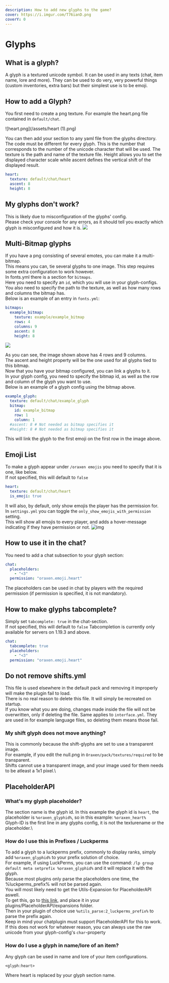 ```yaml
---
description: How to add new glyphs to the game?
cover: https://i.imgur.com/T76ianD.png
coverY: 0
---
```


# Glyphs

## What is a glyph?

A glyph is a textured unicode symbol. It can be used in any texts (chat, item name, lore and more). They can be used to do very, very powerful things (custom inventories, extra bars) but their simplest use is to be emoji.

## How to add a Glyph?

You first need to create a png texture. For example the heart.png file contained in `default/chat`.

![heart.png](/assets/heart (1).png)

You can then add your section to any yaml file from the glyphs directory. The code must be different for every glyph. This is the number that corresponds to the number of the unicode character that will be used. The texture is the path and name of the texture file. Height allows you to set the displayed character scale while ascent defines the vertical shift of the displayed result.

```yaml
heart:
  texture: default/chat/heart
  ascent: 8
  height: 8
```

## My glyphs don't work?

This is likely due to misconfiguration of the glyphs' config.  
Please check your console for any errors, as it should tell you exactly which glyph is misconfigured and how it is.
![](https://user-images.githubusercontent.com/62521371/185404681-e0c1a881-e30b-446a-9f33-20dd88bae27c.png)

## Multi-Bitmap glyphs
If you have a png consisting of several emotes, you can make it a multi-bitmap.\
This means you can, tie several glyphs to one image. This step requires some extra configuration to work however.\
In fonts.yml there is a section for `bitmaps`.\
Here you need to specify an `id`, which you will use in your glyph-configs.\
You also need to specify the path to the texture, as well as how many rows and columns the bitmap has.\
Below is an example of an entry in `fonts.yml`:

```yaml
bitmaps:
  example_bitmap:
    texture: example/example_bitmap
    rows: 4
    columns: 9
    ascent: 8
    height: 8
```
![](/assets/example_bitmap.png)

As you can see, the image shown above has 4 rows and 9 columns.\
The ascent and height property will be the one used for all glyphs tied to this bitmap.\
Now that you have your bitmap configured, you can link a glyphs to it.\
In your glyph config, you need to specify the bitmap id, as well as the row and column of the glyph you want to use.\
Below is an example of a glyph config using the bitmap above.

```yaml
example_glyph:
  texture: default/chat/example_glyph
  bitmap:
    id: example_bitmap
    row: 1
    column: 1
  #ascent: 8 # Not needed as bitmap specifies it
  #height: 8 # Not needed as bitmap specifies it
```

This will link the glyph to the first emoji on the first row in the image above.

## Emoji List
To make a glyph appear under `/oraxen emojis` you need to specify that it is one, like below.  
If not specified, this will default to `false`
```yaml
heart:
  texture: default/chat/heart
  is_emoji: true
```
It will also, by default, only show emojis the player has the permission for.  
In `settings.yml` you can toggle the `only_show_emojis_with_permission` setting.  
This will show all emojis to every player, and adds a hover-message indicating if they have permission or not.
![img](https://cdn.discordapp.com/attachments/758785982005903431/1002564595099111474/unknown.png)
## How to use it in the chat?

You need to add a chat subsection to your glyph section:

```yaml
chat:
  placeholders:
    - "<3"
  permission: "oraxen.emoji.heart"
```

The placeholders can be used in chat by players with the required permission (if permission is specified, it is not mandatory).

## How to make glyphs tabcomplete?
Simply set `tabcomplete: true` in the chat-section.  
If not specified, this will default to `false`
Tabcompletion is currently only available for servers on 1.19.3 and above.
```yaml
chat:
  tabcomplete: true
  placeholders:
    - "<3"
  permission: "oraxen.emoji.heart"
```

## Do not remove shifts.yml
This file is used elsewhere in the default pack and removing it improperly will make the plugin fail to load.  
There is no real reason to delete this file. It will simply be recreated on startup.  
If you know what you are doing, changes made inside the file will not be overwritten, only if deleting the file.
Same applies to `interface.yml`. They are used in for example language files, so deleting them means those fail.

### My shift glyph does not move anything?
This is commonly because the shift-glyphs are set to use a transparent image.\
For example, if you edit the null.png in `Oraxen/pack/textures/required` to be transparent.\
Shifts cannot use a transparent image, and your image used for them needs to be atleast a 1x1 pixel.\

## PlaceholderAPI

### What's my glyph placeholder?
The section name is the glyph id. In this example the glyph id is `heart`, the placeholder is `%oraxen_glyphid%`, so in this example: `%oraxen_heart%`\
Glyph-ID is the first line in any glyphs config, it is not the texturename or the placeholder.\

### How do I use this in Prefixes / Luckperms
To add a glyph to a luckperms prefix, commonly to display ranks, simply add `%oraxen_glyphid%` to your prefix solution of choice.\
For example, if using LuckPerms, you can use the command: `/lp group default meta setprefix %oraxen_glyphid%` and it will replace it with the glyph.\
Because most plugins only parse the placeholders one time, the %luckperms_prefix% will not be parsed again.\
You will most likely need to get the Utils-Expansion for PlaceholderAPI aswell.\
To get this, go to [this link](https://api.extendedclip.com/media/Utils-Expansion-1.0.1.jar), and place it in your plugins/PlaceholderAPI/expansions folder.\
Then in your plugin of choice use `%utils_parse:2_luckperms_prefix%` to parse the prefix again.\
Keep in mind your chatplugin must support PlaceholderAPI for this to work.\
If this does not work for whatever reason, you can always use the raw unicode from your glyph-config's `char`-property

### How do I use a glyph in name/lore of an item?
Any glyph can be used in name and lore of your item configurations.

```
<glyph:heart>
```

Where heart is replaced by your glyph section name.
